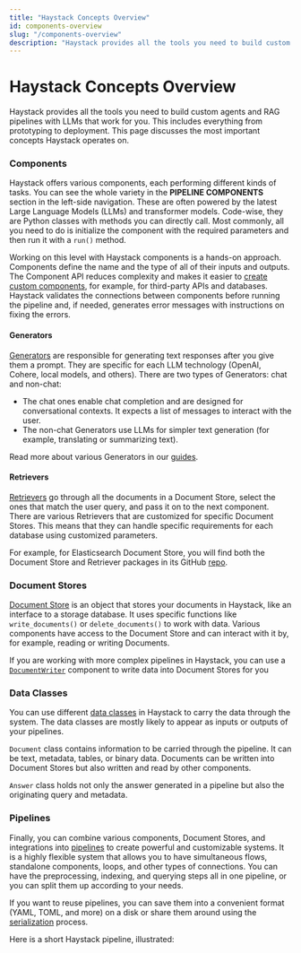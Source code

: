 ```yaml
---
title: "Haystack Concepts Overview"
id: components-overview
slug: "/components-overview"
description: "Haystack provides all the tools you need to build custom agents and RAG pipelines with LLMs that work for you. This includes everything from prototyping to deployment. This page discusses the most important concepts Haystack operates on."
---
```



# Haystack Concepts Overview

Haystack provides all the tools you need to build custom agents and RAG pipelines with LLMs that work for you. This includes everything from prototyping to deployment. This page discusses the most important concepts Haystack operates on.

### Components

Haystack offers various components, each performing different kinds of tasks. You can see the whole variety in the **PIPELINE COMPONENTS** section in the left-side navigation. These are often powered by the latest Large Language Models (LLMs) and transformer models. Code-wise, they are Python classes with methods you can directly call. Most commonly, all you need to do is initialize the component with the required parameters and then run it with a `run()` method.

Working on this level with Haystack components is a hands-on approach. Components define the name and the type of all of their inputs and outputs. The Component API reduces complexity and makes it easier to [create custom components](/docs/custom-components), for example, for third-party APIs and databases. Haystack validates the connections between components before running the pipeline and, if needed, generates error messages with instructions on fixing the errors.

#### Generators

[Generators](../pipeline-components/generators.mdx) are responsible for generating text responses after you give them a prompt. They are specific for each LLM technology (OpenAI, Cohere, local models, and others). There are two types of Generators: chat and non-chat:

- The chat ones enable chat completion and are designed for conversational contexts. It expects a list of messages to interact with the user.
- The non-chat Generators use LLMs for simpler text generation (for example, translating or summarizing text).

Read more about various Generators in our [guides](../pipeline-components/generators/guides-to-generators/choosing-the-right-generator.mdx).

#### Retrievers

[Retrievers](../pipeline-components/retrievers.mdx) go through all the documents in a Document Store, select the ones that match the user query, and pass it on to the next component. There are various Retrievers that are customized for specific Document Stores. This means that they can handle specific requirements for each database using customized parameters.

For example, for Elasticsearch Document Store, you will find both the Document Store and Retriever packages in its GitHub [repo](https://github.com/deepset-ai/haystack-core-integrations/tree/main/integrations/elasticsearch).

### Document Stores

[Document Store](/docs/document-store) is an object that stores your documents in Haystack, like an interface to a storage database. It uses specific functions like `write_documents()` or `delete_documents()` to work with data. Various components have access to the Document Store and can interact with it by, for example, reading or writing Documents.

If you are working with more complex pipelines in Haystack, you can use a [`DocumentWriter`](../pipeline-components/writers/documentwriter.mdx) component to write data into Document Stores for you

### Data Classes

You can use different [data classes](data-classes.mdx) in Haystack to carry the data through the system. The data classes are mostly likely to appear as inputs or outputs of your pipelines.

`Document` class contains information to be carried through the pipeline. It can be text, metadata, tables, or binary data. Documents can be written into Document Stores but also written and read by other components.

`Answer` class holds not only the answer generated in a pipeline but also the originating query and metadata.

### Pipelines

Finally, you can combine various components, Document Stores, and integrations into [pipelines](pipelines.mdx) to create powerful and customizable systems. It is a highly flexible system that allows you to have simultaneous flows, standalone components, loops, and other types of connections. You can have the preprocessing, indexing, and querying steps all in one pipeline, or you can split them up according to your needs.

If you want to reuse pipelines, you can save them into a convenient format (YAML, TOML, and more) on a disk or share them around using the [serialization](/docs/serialization) process.

Here is a short Haystack pipeline, illustrated:

<ClickableImage src="/img/00f5fe8-Pipeline_Illustrations_2.png" alt="" />
